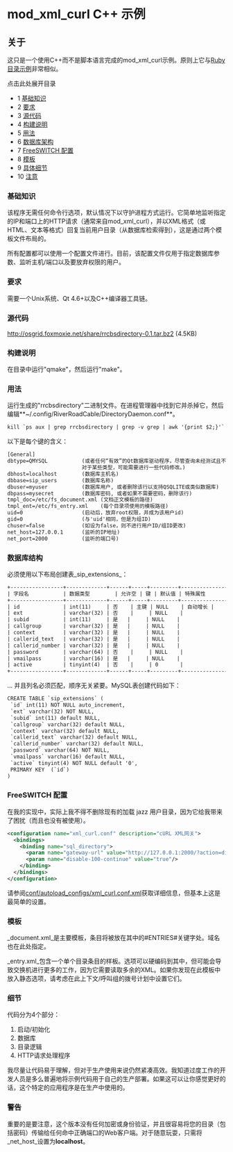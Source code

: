 # mod_xml_curl C++ 示例

## 关于

这只是一个使用C++而不是脚本语言完成的mod\_xml\_curl示例。原则上它与[Ruby目录示例](./mod_xml_curl-Ruby-directory-example_1049003.mdx#about)非常相似。

点击此处展开目录

* 1 [基础知识](#the-basics)
* 2 [要求](#the-requirements)
* 3 [源代码](#the-source)
* 4 [构建说明](#build-instructions)
* 5 [用法](#-freeswitch--mod_xml_curl-c-example-)
* 6 [数据库架构](#database-schema)
* 7 [FreeSWITCH 配置](#freeswitch-configuration)
* 8 [模板](#templates)
* 9 [具体细节](#the-dirty-details)
* 10 [注意](#warning)

### 基础知识

该程序无需任何命令行选项，默认情况下以守护进程方式运行。它简单地监听指定的IP和端口上的HTTP请求（通常来自mod\_xml\_curl），并以XML格式（或HTML、文本等格式）回复当前用户目录（从数据库检索得到），这是通过两个模板文件布局的。

所有配置都可以使用一个配置文件进行。目前，该配置文件仅用于指定数据库参数、监听主机/端口以及要放弃权限的用户。

### 要求

需要一个Unix系统、Qt 4.6+以及C++编译器工具链。

### 源代码

<http://osgrid.foxmoxie.net/share/rrcbsdirectory-0.1.tar.bz2> (4.5KB)

### 构建说明

在目录中运行"qmake"，然后运行"make"。

### 用法

运行生成的"rrcbsdirectory"二进制文件。在进程管理器中找到它并杀掉它，然后编辑**\~/.config/RiverRoadCable/DirectoryDaemon.conf**。

```xml
kill `ps aux | grep rrcbsdirectory | grep -v grep | awk '{print $2;}'`
```

以下是每个键的含义：

```xml
[General]
dbtype=QMYSQL           (或者任何“有效”的Qt数据库驱动程序，尽管查询未经测试且不灵活。
                        对于某些类型，可能需要进行一些代码修改。)
dbhost=localhost        (数据库主机名)
dbbase=sip_users        (数据库名称)
dbuser=myuser           (数据库用户, 或者删除该行以支持QSQLITE或类似数据库)
dbpass=mysecret         (数据库密码, 或者如果不需要密码，删除该行)
tmpl_doc=/etc/fs_document.xml (文档正文模板的路径)
tmpl_ent=/etc/fs_entry.xml    (每个目录项使用的模板路径)
uid=0                   (启动后，放弃root权限，并成为该用户id)
gid=0                   (与'uid'相同，但是为组ID)
chuser=false            (如设为false，则不进行用户ID/组ID更改)
net_host=127.0.0.1      (监听的IP地址)
net_port=2000           (监听的端口号)
```

### 数据库结构

必须使用以下布局创建表_sip\_extensions_：

```xml
+-----------------+-------------+------+-----+---------+----------------+
| 字段名           | 数据类型        | 允许空 | 键 | 默认值 | 特殊属性          |
+-----------------+-------------+------+-----+---------+----------------+
| id              | int(11)     | 否    | 主键 | NULL    | 自动增长 | 
| ext             | varchar(32) | 否    |     | NULL    |                | 
| subid           | int(11)     | 是   |     | NULL    |                | 
| callgroup       | varchar(32) | 是   |     | NULL    |                | 
| context         | varchar(32) | 是   |     | NULL    |                | 
| callerid_text   | varchar(32) | 是   |     | NULL    |                | 
| callerid_number | varchar(32) | 是   |     | NULL    |                | 
| password        | varchar(64) | 否    |     | NULL    |                | 
| vmailpass       | varchar(16) | 是   |     | NULL    |                | 
| active          | tinyint(4)  | 否    |     | 0       |                | 
+-----------------+-------------+------+-----+---------+----------------+
```

... 并且列名必须匹配，顺序无关紧要。MySQL表创建代码如下：

```xml
CREATE TABLE `sip_extensions` (
 `id` int(11) NOT NULL auto_increment,
 `ext` varchar(32) NOT NULL,
 `subid` int(11) default NULL,
 `callgroup` varchar(32) default NULL,
 `context` varchar(32) default NULL,
 `callerid_text` varchar(32) default NULL,
 `callerid_number` varchar(32) default NULL,
 `password` varchar(64) NOT NULL,
 `vmailpass` varchar(16) default NULL,
 `active` tinyint(4) NOT NULL default '0',
 PRIMARY KEY  (`id`)
)
```

### FreeSWITCH 配置

在我的实现中，实际上我不得不删除现有的加载 jazz 用户目录，因为它给我带来了困扰（而且也没有被使用）。

```xml
<configuration name="xml_curl.conf" description="cURL XML网关">
  <bindings>
    <binding name="sql_directory">
      <param name="gateway-url" value="http://127.0.0.1:2000/?action=directory" bindings="directory"/> -->
      <param name="disable-100-continue" value="true"/>
    </binding>
  </bindings>
</configuration>
```

请参阅[conf/autoload_configs/xml_curl.conf.xml](https://wiki.freeswitch.org/wiki/Xml%5Fcurl.conf.xml "Xml curl.conf.xml")获取详细信息，但基本上这是最简单的设置。

### 模板

_document.xml_是主要模板，条目将被放在其中的#ENTRIES#关键字处。域名也在此处指定。

_entry.xml_包含一个单个目录条目的样板。选项可以硬编码到其中，但可能会导致交换机进行更多的工作，因为它需要读取多余的XML。如果你发现在此模板中放入静态选项，请考虑在此上下文/呼叫组的拨号计划中设置它们。

### 细节

代码分为4个部分：

1. 启动/初始化
2. 数据库
3. 目录逻辑
4. HTTP请求处理程序

我尽量让代码易于理解，但对于生产使用来说仍然紧凑高效。我知道过度工作的开发人员是多么普遍地将示例代码用于自己的生产部署。如果这可以让你感觉更好的话，这个特定的应用程序是在生产中使用的。

### 警告

重要的是要注意，这个版本没有任何加密或身份验证，并且很容易将您的目录（包括密码）传输给任何命中正确端口的Web客户端。对于随意玩耍，只需将_net_host_设置为**localhost**。